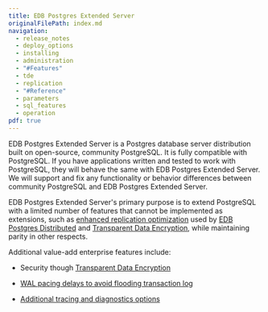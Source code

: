 ```yaml
---
title: EDB Postgres Extended Server
originalFilePath: index.md
navigation: 
  - release_notes
  - deploy_options
  - installing
  - administration
  - "#Features"
  - tde
  - replication
  - "#Reference"
  - parameters
  - sql_features
  - operation
pdf: true
---
```


EDB Postgres Extended Server is a Postgres database server distribution built on open-source, community PostgreSQL. It is fully compatible with PostgreSQL. If you have applications written and tested to work with PostgreSQL, they will behave the same with EDB Postgres Extended Server. We will support and fix any functionality or behavior differences between community PostgreSQL and EDB Postgres Extended Server. 

EDB Postgres Extended Server's primary purpose is to extend PostgreSQL with a limited number of features that cannot be implemented as extensions, such as [enhanced replication optimization](replication) used by [EDB Postgres Distributed](/pgd/latest/) and [Transparent Data Encryption](/tde/latest/), while maintaining parity in other respects. 

Additional value-add enterprise features include:
- Security though [Transparent Data Encryption](/tde/latest/)

- [WAL pacing delays to avoid flooding transaction log](./operation/#avoid-flooding-transaction-logs)
- [Additional tracing and diagnostics options](./operation/#additional-tracing-and-diagnostics-options)
